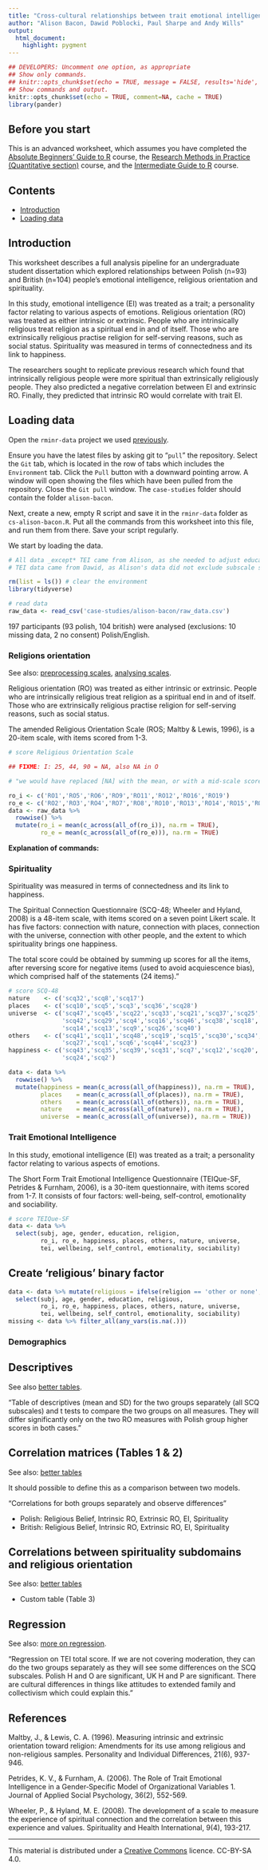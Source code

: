 ```yaml
---
title: "Cross-cultural relationships between trait emotional intelligence, religion and spirituality"
author: "Alison Bacon, Dawid Poblocki, Paul Sharpe and Andy Wills"
output:
  html_document:
    highlight: pygment
---
```


```r
## DEVELOPERS: Uncomment one option, as appropriate
## Show only commands.
## knitr::opts_chunk$set(echo = TRUE, message = FALSE, results='hide', fig.keep = 'none', comment=NA)
## Show commands and output.
knitr::opts_chunk$set(echo = TRUE, comment=NA, cache = TRUE)
library(pander)
```

## Before you start

This is an advanced worksheet, which assumes you have completed the [Absolute Beginners' Guide to R](https://ajwills72.github.io/rminr/#beginners) course, the [Research Methods in Practice (Quantitative section)](https://benwhalley.github.io/rmip/overview-quantitative.html) course, and the [Intermediate Guide to R](https://ajwills72.github.io/rminr/#rmip) course. 

## Contents

- [Introduction](#intro)
- [Loading data](#load)

<a name="intro"></a>

## Introduction

This worksheet describes a full analysis pipeline for an undergraduate student dissertation which explored relationships between Polish (n=93) and British (n=104) people's emotional intelligence, religious orientation and spirituality.

In this study, emotional intelligence (EI) was treated as a trait; a personality factor relating to various aspects of emotions. Religious orientation (RO) was treated as either intrinsic or extrinsic. People who are intrinsically religious treat religion as a spiritual end in and of itself. Those who are extrinsically religious practise religion for self-serving reasons, such as social status. Spirituality was measured in terms of connectedness and its link to happiness. 

The researchers sought to replicate previous research which found that intrinsically religious people were more spiritual than extrinsically religiously people. They also predicted a negative correlation between EI and extrinsic RO. Finally, they predicted that intrinsic RO would correlate with trait EI.

<a name="load"></a>

## Loading data

Open the `rminr-data` project we used [previously](preproc.html#load).

Ensure you have the latest files by asking git to "`pull`" the repository. Select the `Git` tab, which is located in the row of tabs which includes the `Environment` tab. Click the `Pull` button with a downward pointing arrow. A window will open showing the files which have been pulled from the repository. Close the `Git pull` window. The `case-studies` folder should contain the folder `alison-bacon`.

Next, create a new, empty R script and save it in the `rminr-data` folder as `cs-alison-bacon.R`. Put all the commands from this worksheet into this file, and run them from there. Save your script regularly.

We start by loading the data.

```r
# All data _except* TEI came from Alison, as she needed to adjust education and religion levels.
# TEI data came from Dawid, as Alison's data did not exclude subscale scores.
```

```r
rm(list = ls()) # clear the environment
library(tidyverse)

# read data
raw_data <- read_csv('case-studies/alison-bacon/raw_data.csv')
```

197 participants (93 polish, 104 british) were analysed (exclusions: 10 missing data, 2 no consent) Polish/English.

### Religions orientation

See also: [preprocessing scales](preproc-scales.html), [analysing scales](analyse-scales.html).

Religious orientation (RO) was treated as either intrinsic or extrinsic. People who are intrinsically religious treat religion as a spiritual end in and of itself. Those who are extrinsically religious practise religion for self-serving reasons, such as social status. 
 
The amended Religious Orientation Scale (ROS; Maltby & Lewis, 1996), is a 20-item scale, with items scored from 1-3.

```r
# score Religious Orientation Scale

## FIXME: I: 25, 44, 90 = NA, also NA in O

# "we would have replaced [NA] with the mean, or with a mid-scale score"

ro_i <- c('RO1','RO5','RO6','RO9','RO11','RO12','RO16','RO19')
ro_e <- c('RO2','RO3','RO4','RO7','RO8','RO10','RO13','RO14','RO15','RO17','RO18','RO20')
data <- raw_data %>%
  rowwise() %>%
  mutate(ro_i = mean(c_across(all_of(ro_i)), na.rm = TRUE),
         ro_e = mean(c_across(all_of(ro_e))), na.rm = TRUE)
```

**Explanation of commands:**

### Spirituality

Spirituality was measured in terms of connectedness and its link to happiness. 

The Spiritual Connection Questionnaire (SCQ-48; Wheeler and Hyland, 2008) is a 48-item scale, with items scored on a seven point Likert scale. It has five factors: connection with nature, connection with places, connection with the universe, connection with other people, and the extent to which spirituality brings one happiness. 

The total score could be obtained by summing up scores for all the items, after reversing score for negative items (used to avoid acquiescence bias), which comprised half of the statements (24 items)."

```r
# score SCQ-48
nature    <- c('scq32','scq8','scq17')
places    <- c('scq10','scq5','scq3','scq36','scq28')
universe  <- c('scq47','scq45','scq22','scq33','scq21','scq37','scq25',
               'scq42','scq29','scq4','scq16','scq46','scq38','scq18',
               'scq14','scq13','scq9','scq26','scq40')
others    <- c('scq41','scq11','scq48','scq19','scq15','scq30','scq34',
               'scq27','scq1','scq6','scq44','scq23')
happiness <- c('scq43','scq35','scq39','scq31','scq7','scq12','scq20',
               'scq24','scq2')

data <- data %>%
  rowwise() %>%
  mutate(happiness = mean(c_across(all_of(happiness)), na.rm = TRUE),
         places    = mean(c_across(all_of(places)), na.rm = TRUE),
         others    = mean(c_across(all_of(others)), na.rm = TRUE),
         nature    = mean(c_across(all_of(nature)), na.rm = TRUE),
         universe  = mean(c_across(all_of(universe)), na.rm = TRUE))
```

### Trait Emotional Intelligence

In this study, emotional intelligence (EI) was treated as a trait; a personality factor relating to various aspects of emotions.

The Short Form Trait Emotional Intelligence Questionnaire (TEIQue-SF, Petrides & Furnham, 2006), is a 30-item questionnaire, with items scored from 1-7. It consists of four factors: well-being, self-control, emotionality and sociability.

```r
# score TEIQue-SF
data <- data %>%
  select(subj, age, gender, education, religion,
         ro_i, ro_e, happiness, places, others, nature, universe,
         tei, wellbeing, self_control, emotionality, sociability)
```

## Create 'religious' binary factor

```r
data <- data %>% mutate(religious = ifelse(religion == 'other or none', 'yes', 'no')) %>%
  select(subj, age, gender, education, religious,
         ro_i, ro_e, happiness, places, others, nature, universe,
         tei, wellbeing, self_control, emotionality, sociability)
missing <- data %>% filter_all(any_vars(is.na(.)))
```

### Demographics

## Descriptives

See also [better tables](better-tables.html#descriptives).

"Table of descriptives (mean and SD) for the two groups separately (all SCQ subscales) and t tests to compare the two groups on all measures. They will differ significantly only on the two RO measures with Polish group higher scores in both cases."

## Correlation matrices (Tables 1 & 2)

See also: [better tables](better-tables.html#cor-matrix)

It should possible to define this as a comparison between two models.

"Correlations for both groups separately and observe differences"
      
* Polish: Religious Belief, Intrinsic RO, Extrinsic RO, EI, Spirituality
* British: Religious Belief, Intrinsic RO, Extrinsic RO, EI, Spirituality

##  Correlations between spirituality subdomains and religious orientation

See also: [better tables](better-tables.html#cor-matrix)

* Custom table (Table 3)

## Regression

See also: [more on regression](more-on-regression.html).

"Regression on TEI total score. If we are not covering moderation, they can do the two groups separately as they will see some differences on the SCQ subscales. Polish H and O are significant, UK H and P are significant. There are cultural differences in things like attitudes to extended family and collectivism which could explain this."

## References

Maltby, J., & Lewis, C. A. (1996). Measuring intrinsic and extrinsic orientation toward
religion: Amendments for its use among religious and non-religious samples.
Personality and Individual Differences, 21(6), 937-946.

Petrides, K. V., & Furnham, A. (2006). The Role of Trait Emotional Intelligence in a
Gender‐Specific Model of Organizational Variables 1. Journal of Applied
Social Psychology, 36(2), 552-569.

Wheeler, P., & Hyland, M. E. (2008). The development of a scale to measure the
experience of spiritual connection and the correlation between this experience
and values. Spirituality and Health International, 9(4), 193-217.

___

This material is distributed under a [Creative Commons](https://creativecommons.org/) licence. CC-BY-SA 4.0. 

